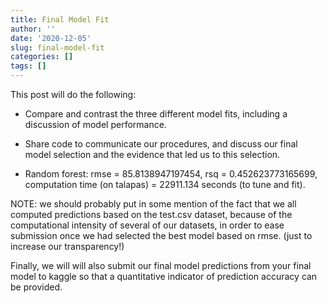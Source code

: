 ```yaml
---
title: Final Model Fit
author: ''
date: '2020-12-05'
slug: final-model-fit
categories: []
tags: []
---
```


This post will do the following:

- Compare and contrast the three different model fits, including a discussion of model performance. 
- Share code to communicate our procedures, and discuss our final model selection and the evidence that led us to this selection.

- Random forest: rmse = 85.8138947197454, rsq = 0.452623773165699, computation time (on talapas) = 22911.134 seconds (to tune and fit).

NOTE: we should probably put in some mention of the fact that we all computed predictions based on the test.csv dataset, because of the computational intensity of several of our datasets, in order to ease submission once we had selected the best model based on rmse. (just to increase our transparency!)

Finally, we will will also submit our final model predictions from your final model to kaggle so that a quantitative indicator of prediction accuracy can be provided.

